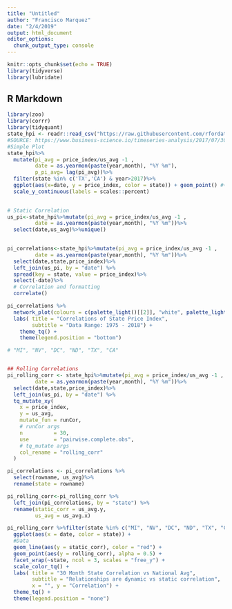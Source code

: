 ```yaml
---
title: "Untitled"
author: "Francisco Marquez"
date: "2/4/2019"
output: html_document
editor_options: 
  chunk_output_type: console
---
```


```r
knitr::opts_chunk$set(echo = TRUE)
library(tidyverse)
library(lubridate)
```

## R Markdown
```r
library(zoo)
library(corrr)
library(tidyquant)
state_hpi <- readr::read_csv("https://raw.githubusercontent.com/rfordatascience/tidytuesday/master/data/2019/2019-02-05/state_hpi.csv")
#SOURCE: https://www.business-science.io/timeseries-analysis/2017/07/30/tidy-timeseries-analysis-pt-3.html
#Simple Plot
state_hpi%>%
  mutate(pi_avg = price_index/us_avg -1 ,
         date = as.yearmon(paste(year,month), "%Y %m"),
         p_pi_avg= lag(pi_avg))%>%
  filter(state %in% c('TX','CA') & year>2017)%>%
  ggplot(aes(x=date, y = price_index, color = state)) + geom_point() #+
  scale_y_continuous(labels = scales::percent)
  

# Static Correlation
us_pi<-state_hpi%>%mutate(pi_avg = price_index/us_avg -1 ,
         date = as.yearmon(paste(year,month), "%Y %m"))%>%
  select(date,us_avg)%>%unique()

  
pi_correlations<-state_hpi%>%mutate(pi_avg = price_index/us_avg -1 ,
         date = as.yearmon(paste(year,month), "%Y %m"))%>%
  select(date,state,price_index)%>%
  left_join(us_pi, by = "date") %>%
  spread(key = state, value = price_index)%>%
  select(-date)%>%
  # Correlation and formatting
  correlate()

pi_correlations %>%
  network_plot(colours = c(palette_light()[[2]], "white", palette_light()[[4]]), legend = TRUE) +
  labs( title = "Correlations of State Price Index",
        subtitle = "Data Range: 1975 - 2018") + 
    theme_tq() +
    theme(legend.position = "bottom")

# "MI", "NV", "DC", "ND", "TX", "CA"


## Rolling Correlations
pi_rolling_corr <- state_hpi%>%mutate(pi_avg = price_index/us_avg -1 ,
         date = as.yearmon(paste(year,month), "%Y %m"))%>%
  select(date,state,price_index)%>%
  left_join(us_pi, by = "date") %>%
  tq_mutate_xy(
    x = price_index,
    y = us_avg,
    mutate_fun = runCor, 
    # runCor args
    n          = 30,
    use        = "pairwise.complete.obs",
    # tq_mutate args
    col_rename = "rolling_corr"
  )

pi_correlations <- pi_correlations %>%
  select(rowname, us_avg)%>%
  rename(state = rowname)

pi_rolling_corr<-pi_rolling_corr %>%
  left_join(pi_correlations, by = "state") %>%
  rename(static_corr = us_avg.y,
         us_avg = us_avg.x)

pi_rolling_corr %>%filter(state %in% c("MI", "NV", "DC", "ND", "TX", "CA"))%>%
  ggplot(aes(x = date, color = state)) +
  #Data
  geom_line(aes(y = static_corr), color = "red") +
  geom_point(aes(y = rolling_corr), alpha = 0.5) + 
  facet_wrap(~state, ncol = 3, scales = "free_y") +
  scale_color_tq() +
  labs( title = "30 Month State Correlation vs National Avg",
        subtitle = "Relationships are dynamic vs static correlation",
        x = "", y = "Correlation") +
  theme_tq() +
  theme(legend.position = "none")

```
